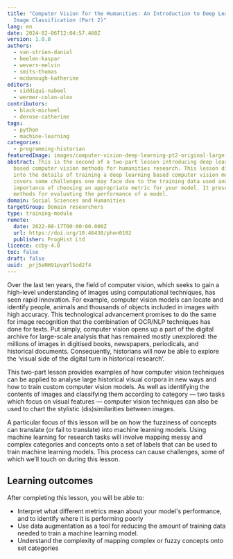 ```yaml
---
title: "Computer Vision for the Humanities: An Introduction to Deep Learning for
  Image Classification (Part 2)"
lang: en
date: 2024-02-06T12:04:57.460Z
version: 1.0.0
authors:
  - van-strien-daniel
  - beelen-kaspar
  - wevers-melvin
  - smits-thomas
  - mcdonough-katherine
editors:
  - siddiqui-nabeel
  - wermer-colan-alex
contributors:
  - black-michael
  - derose-catherine
tags:
  - python
  - machine-learning
categories:
  - programming-historian
featuredImage: images/computer-vision-deep-learning-pt2-original-large-greyscale.png
abstract: This is the second of a two-part lesson introducing deep learning
  based computer vision methods for humanities research. This lesson digs deeper
  into the details of training a deep learning based computer vision model. It
  covers some challenges one may face due to the training data used and the
  importance of choosing an appropriate metric for your model. It presents some
  methods for evaluating the performance of a model.
domain: Social Sciences and Humanities
targetGroup: Domain researchers
type: training-module
remote:
  date: 2022-08-17T00:00:00.000Z
  url: https://doi.org/10.46430/phen0102
  publisher: ProgHist Ltd
licence: ccby-4.0
toc: false
draft: false
uuid: _prj5eNH91pvpYlSod2f4
---
```

Over the last ten years, the field of computer vision, which seeks to gain a high-level understanding of images using computational techniques, has seen rapid innovation. For example, computer vision models can locate and identify people, animals and thousands of objects included in images with high accuracy. This technological advancement promises to do the same for image recognition that the combination of OCR/NLP techniques has done for texts. Put simply, computer vision opens up a part of the digital archive for large-scale analysis that has remained mostly unexplored: the millions of images in digitised books, newspapers, periodicals, and historical documents. Consequently, historians will now be able to explore the ‘visual side of the digital turn in historical research’.[](https://programminghistorian.org/en/lessons/computer-vision-deep-learning-pt1#fn:3)

This two-part lesson provides examples of how computer vision techniques can be applied to analyse large historical visual corpora in new ways and how to train custom computer vision models. As well as identifying the contents of images and classifying them according to category — two tasks which focus on visual features — computer vision techniques can also be used to chart the stylistic (dis)similarities between images.

A particular focus of this lesson will be on how the fuzziness of concepts can translate (or fail to translate) into machine learning models. Using machine learning for research tasks will involve mapping messy and complex categories and concepts onto a set of labels that can be used to train machine learning models. This process can cause challenges, some of which we’ll touch on during this lesson.



## Learning outcomes

After completing this lesson, you will be able to:

- Interpret what different metrics mean about your model's performance, and to identify where it is performing poorly
- Use data augmentation as a tool for reducing the amount of training data needed to train a machine learning model.
- Understand the complexity of mapping complex or fuzzy concepts onto set categories

<ExternalResource title="Interested in learning more?" subtitle="Check out this lesson on Programming Historian's website" url="https://doi.org/10.46430/phen0102" />
